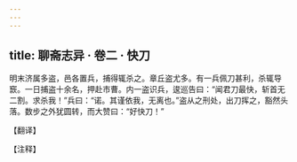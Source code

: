 ```yaml
---
---
---
```

title: 聊斋志异 · 卷二 · 快刀
---

明末济属多盗，邑各置兵，捕得辄杀之。章丘盗尤多。有一兵佩刀甚利，杀辄导窾。一日捕盗十余名，押赴市曹。内一盗识兵，逡巡告曰：“闻君刀最快，斩首无二割。求杀我！”兵曰：“诺。其谨依我，无离也。”盗从之刑处，出刀挥之，豁然头落。数步之外犹圆转，而大赞曰：“好快刀！”

【翻译】

【注释】

